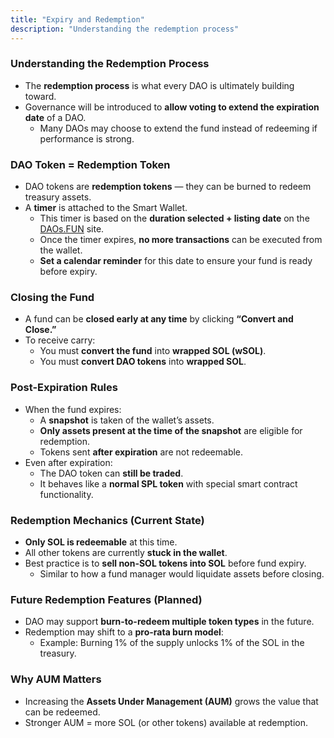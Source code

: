 ```yaml
---
title: "Expiry and Redemption"
description: "Understanding the redemption process"
---
```


### Understanding the Redemption Process

- The **redemption process** is what every DAO is ultimately building toward.
- Governance will be introduced to **allow voting to extend the expiration date** of a DAO.
  - Many DAOs may choose to extend the fund instead of redeeming if performance is strong.

### DAO Token = Redemption Token

- DAO tokens are **redemption tokens** — they can be burned to redeem treasury assets.
- A **timer** is attached to the Smart Wallet.
  - This timer is based on the **duration selected \+ listing date** on the [DAOs.FUN](http://DAOs.FUN) site.
  - Once the timer expires, **no more transactions** can be executed from the wallet.
  - **Set a calendar reminder** for this date to ensure your fund is ready before expiry.

### Closing the Fund

- A fund can be **closed early at any time** by clicking **“Convert and Close.”**
- To receive carry:
  - You must **convert the fund** into **wrapped SOL (wSOL)**.
  - You must **convert DAO tokens** into **wrapped SOL**.

### Post-Expiration Rules

- When the fund expires:
  - A **snapshot** is taken of the wallet’s assets.
  - **Only assets present at the time of the snapshot** are eligible for redemption.
  - Tokens sent **after expiration** are not redeemable.
- Even after expiration:
  - The DAO token can **still be traded**.
  - It behaves like a **normal SPL token** with special smart contract functionality.

### Redemption Mechanics (Current State)

- **Only SOL is redeemable** at this time.
- All other tokens are currently **stuck in the wallet**.
- Best practice is to **sell non-SOL tokens into SOL** before fund expiry.
  - Similar to how a fund manager would liquidate assets before closing.

### Future Redemption Features (Planned)

- DAO may support **burn-to-redeem multiple token types** in the future.
- Redemption may shift to a **pro-rata burn model**:
  - Example: Burning 1% of the supply unlocks 1% of the SOL in the treasury.

### Why AUM Matters

- Increasing the **Assets Under Management (AUM)** grows the value that can be redeemed.
- Stronger AUM = more SOL (or other tokens) available at redemption.